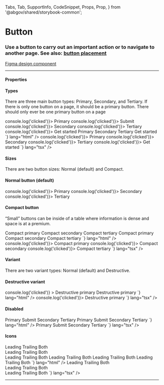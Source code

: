  Tabs,
  Tab,
  SupportInfo,
  CodeSnippet,
  Props,
  Prop,
} from '@abgov/shared/storybook-common';

<Meta title="Components/Button" />


# Button

### Use a button to carry out an important action or to navigate to another page. See also: <a href="https://www.figma.com/file/UbIKwjbxuPUvoFNYvMBGpe/%E2%9D%96-Patterns-%7C-DDI-DS?node-id=1792%3A20682">button placement</a>

[Figma design component](https://www.figma.com/file/3pb2IK8s2QUqWieH79KdN7/%E2%9D%96-Components-%7C-DDI?node-id=5910%3A235039)

---

#### Properties

<Props showTabs={true}>
  <Prop
    name="type"
    type="primary | submit | secondary | tertiary | start"
    defaultValue="primary"
    description="Define the type of button"
  />
  <Prop
    name="size"
    type="normal | compact"
    defaultValue="normal"
    description="Set the size of button [to compact]"
  />
  <Prop
    name="variant"
    type="normal | destructive"
    defaultValue="normal"
    description="Style this button to show a destructive action"
  />
  <Prop
    name="disabled"
    type="boolean"
    defaultValue="false"
    description="Disable this button"
  />
  <Prop
    name="leadingIcon"
    type="GoAIconType"
    description="Show an icon to the left of the text"
  />
  <Prop
    name="trailingIcon"
    type="GoAIconType"
    description="Show an icon to the right of the text"
  />
  <Prop
    name="_click"
    lang="angular"
    type="CustomEvent"
    description="Callback function when button is clicked"
  />
  <Prop
    name="onClick"
    lang="react"
    type="(e: any) => void"
    description="Callback function when button is clicked"
  />
</Props>

#### Types

There are three main button types: Primary, Secondary, and Tertiary. If there is only one button on a page, it should be a primary button. There should only ever be one primary button on a page

<Story name="Types">
  <GoAButtonGroup alignment="start">
    <GoAButton type="primary" onClick={() => console.log('clicked')}>
      Primary
    </GoAButton>
    <GoAButton type="submit" onClick={() => console.log('clicked')}>
      Submit
    </GoAButton>
    <GoAButton type="secondary" onClick={() => console.log('clicked')}>
      Secondary
    </GoAButton>
    <GoAButton type="tertiary" onClick={() => console.log('clicked')}>
      Tertiary
    </GoAButton>
    <GoAButton type="start" onClick={() => console.log('clicked')}>
      Get started
    </GoAButton>
  </GoAButtonGroup>
</Story>

<Tabs>
  <Tab label="Web Component" hidden={true}>
    <CodeSnippet
      code={`
        <goa-button type="primary">Primary</goa-button>
        <goa-button type="secondary">Secondary</goa-button>
        <goa-button type="tertiary">Tertiary</goa-button>
        <goa-button type="start">Get Started</goa-button>
      `}
      lang="html"
    />
    <CodeSnippet
      code={`
        document.querySelector('goa-button').addEventListener('click', () => {
          console.log('clicked');
        });
      `}
      lang="js"
    />
  </Tab>
  <Tab label="Angular">
    <CodeSnippet
      code={`
        <goa-button (_click)="onClick()" type="primary">Primary</goa-button>
        <goa-button (_click)="onClick()" type="secondary">Secondary</goa-button>
        <goa-button (_click)="onClick()" type="tertiary">Tertiary</goa-button>
        <goa-button (_click)="onClick()" type="start">Get started</goa-button>
      `}
      lang="html"
    />
    <CodeSnippet
      code={`
        export class SomeOtherComponent {
          onClick() {
            console.log('clicked');
          }
        }
      `}
      lang="ts"
    />
  </Tab>
  <Tab label="React">
    <CodeSnippet
      code={`
        <GoAButton type="primary" onClick={() => console.log('clicked')}>
          Primary
        </GoAButton>
        <GoAButton type="secondary" onClick={() => console.log('clicked')}>
          Secondary
        </GoAButton>
        <GoAButton type="tertiary" onClick={() => console.log('clicked')}>
          Tertiary
        </GoAButton>
        <GoAButton type="start" onClick={() => console.log('clicked')}>
          Get started
        </GoAButton>
    `}
      lang="tsx"
    />
  </Tab>
</Tabs>

#### Sizes

There are two button sizes: Normal (default) and Compact.

#### Normal button (default)

<Story name="Normal size">
  <GoAButtonGroup alignment="start">
    <GoAButton type="primary" onClick={() => console.log('clicked')}>
      Primary
    </GoAButton>
    <GoAButton type="secondary" onClick={() => console.log('clicked')}>
      Secondary
    </GoAButton>
    <GoAButton type="tertiary" onClick={() => console.log('clicked')}>
      Tertiary
    </GoAButton>
  </GoAButtonGroup>
</Story>

#### Compact button

“Small” buttons can be inside of a table where information is dense and space is at a premium.

<Story name="Compact size">
  <GoAButtonGroup alignment="start" gap="small">
    <GoAButton type="primary" size="compact">
      Compact primary
    </GoAButton>
    <GoAButton type="secondary" size="compact">
      Compact secondary
    </GoAButton>
    <GoAButton type="tertiary" size="compact">
      Compact tertiary
    </GoAButton>
  </GoAButtonGroup>
</Story>

<Tabs>
  <Tab label="Web Component" hidden={true}>
    <CodeSnippet
      code={`
        <goa-button size="compact" type="primary">Compact primary</goa-button>
        <goa-button size="compact" type="secondary">Compact secondary</goa-button>
        <goa-button size="compact" type="tertiary">Compact tertiary</goa-button>
      `}
      lang="html"
    />
    <CodeSnippet
      code={`
        document.querySelector('goa-button').addEventListener('click', () => {
          console.log('clicked');
        });
      `}
      lang="js"
    />
  </Tab>
  <Tab label="Angular">
    <CodeSnippet
      code={`
        <goa-button size="compact" (_click)="onClick()" type="primary">Compact primary</goa-button>
        <goa-button size="compact" (_click)="onClick()" type="secondary">Compact secondary</goa-button>
        <goa-button size="compact" (_click)="onClick()" type="tertiary">Compact tertiary</goa-button>
      `}
      lang="html"
    />
    <CodeSnippet
      code={`
        export class SomeOtherComponent {
          onClick() {
            console.log('clicked');
          }
        }
      `}
      lang="ts"
    />
  </Tab>
  <Tab label="React">
    <CodeSnippet
      code={`
        <GoAButton size="compact" type="primary" onClick={() => console.log('clicked')}>
          Compact primary
        </GoAButton>
        <GoAButton size="compact" type="secondary" onClick={() => console.log('clicked')}>
          Compact secondary
        </GoAButton>
        <GoAButton size="compact" type="tertiary" onClick={() => console.log('clicked')}>
          Compact tertiary
        </GoAButton>
    `}
      lang="tsx"
    />
  </Tab>
</Tabs>

#### Variant

There are two variant types: Normal (default) and Destructive.

#### Destructive variant

<Story name="Destructive variant">
  <GoAButtonGroup alignment="start">
    <GoAButton
      type="primary"
      variant="destructive"
      onClick={() => console.log('clicked')}
    >
      Destructive primary
    </GoAButton>
  </GoAButtonGroup>
</Story>

<Tabs>
  <Tab label="Web Component" hidden={true}>
    <CodeSnippet
      code={`
        <goa-button variant="destructive" type="primary">Destructive primary</goa-button>
      `}
      lang="html"
    />
    <CodeSnippet
      code={`
        document.querySelector('goa-button').addEventListener('click', () => {
          console.log('clicked');
        });
      `}
      lang="js"
    />
  </Tab>
  <Tab label="Angular">
    <CodeSnippet
      code={`
        <goa-button variant="destructive" (_click)="onClick()" type="primary">Destructive primary</goa-button>
      `}
      lang="html"
    />
    <CodeSnippet
      code={`
        export class SomeOtherComponent {
          onClick() {
            console.log('clicked');}
        }
      `}
      lang="ts"
    />
  </Tab>
  <Tab label="React">
    <CodeSnippet
      code={`
        <GoAButton variant="destructive" type="primary" onClick={() => console.log('clicked')}>
          Destructive primary
        </GoAButton>
    `}
      lang="tsx"
    />
  </Tab>
</Tabs>

#### Disabled

<Story name="Disabled">
  <GoAButtonGroup alignment="start">
    <GoAButton type="primary" disabled="true">
      Primary
    </GoAButton>
    <GoAButton type="submit" disabled="true">
      Submit
    </GoAButton>
    <GoAButton type="secondary" disabled="true">
      Secondary
    </GoAButton>
    <GoAButton type="tertiary" disabled="true">
      Tertiary
    </GoAButton>
  </GoAButtonGroup>
</Story>

<Tabs>
  <Tab label="Web Component" hidden={true}>
    <CodeSnippet
      code={`
        <goa-button type="primary" disabled="true">Primary</goa-button>
        <goa-button type="submit" disabled="true">Submit</goa-button>
        <goa-button type="secondary" disabled="true">Secondary</goa-button>
        <goa-button type="tertiary" disabled="true">Tertiary</goa-button>
      `}
      lang="html"
    />
  </Tab>
  <Tab label="Angular">
    <CodeSnippet
      code={`
        <goa-button type="primary" disabled="true">Primary</goa-button>
        <goa-button type="submit" disabled="true">Submit</goa-button>
        <goa-button type="secondary" disabled="true">Secondary</goa-button>
        <goa-button type="tertiary" disabled="true">Tertiary</goa-button>
      `}
      lang="html"
    />
  </Tab>
  <Tab label="React">
    <CodeSnippet
      code={`
        <GoAButton type="primary" disabled="true">
          Primary
        </GoAButton>
        <GoAButton type="submit" disabled="true">
          Submit
        </GoAButton>
        <GoAButton type="secondary" disabled="true">
          Secondary
        </GoAButton>
        <GoaButton type="tertiary" disabled="true">
          Tertiary
        </GoAButton>
    `}
      lang="tsx"
    />
  </Tab>
</Tabs>

#### Icons

<Story name="Icons">
  <GoAButtonGroup alignment="start">
    <GoAButton type="primary" leadingIcon="airplane" onClick={noop}>
      Leading
    </GoAButton>
    <GoAButton type="primary" trailingIcon="airplane" onClick={noop}>
      Trailing
    </GoAButton>
    <GoAButton
      type="primary"
      leadingIcon="archive"
      trailingIcon="airplane"
      onClick={noop}
    >
      Both
    </GoAButton>
  </GoAButtonGroup>
  <br />
  <GoAButtonGroup alignment="start">
    <GoAButton type="secondary" leadingIcon="airplane" onClick={noop}>
      Leading
    </GoAButton>
    <GoAButton type="secondary" trailingIcon="airplane" onClick={noop}>
      Trailing
    </GoAButton>
    <GoAButton
      type="secondary"
      leadingIcon="archive"
      trailingIcon="airplane"
      onClick={noop}
    >
      Both
    </GoAButton>
  </GoAButtonGroup>
  <br />
  <GoAButtonGroup alignment="start">
    <GoAButton type="tertiary" leadingIcon="airplane" onClick={noop}>
      Leading
    </GoAButton>
    <GoAButton type="tertiary" trailingIcon="airplane" onClick={noop}>
      Trailing
    </GoAButton>
    <GoAButton
      type="tertiary"
      leadingIcon="archive"
      trailingIcon="airplane"
      onClick={noop}
    >
      Both
    </GoAButton>
  </GoAButtonGroup>
</Story>

<Tabs>
  <Tab label="Web Component" hidden={true}>
    <CodeSnippet
      code={`
        <goa-button-group alignment="start">
          <goa-button leadingicon="airplane" type="primary">Leading</goa-button>
          <goa-button trailingIcon="airplane" type="primary">Trailing</goa-button>
          <goa-button leadingicon="archive" trailingicon="airplane" type="primary">Both</goa-button>
        </goa-button-group>
        <goa-button-group alignment="start">
          <goa-button leadingicon="airplane" type="secondary">Leading</goa-button>
          <goa-button trailingIcon="airplane" type="secondary">Trailing</goa-button>
          <goa-button leadingicon="archive" trailingicon="airplane" type="secondary">Both</goa-button>
        </goa-button-group>
        <goa-button-group alignment="start">
          <goa-button leadingicon="airplane" type="tertiary">Leading</goa-button>
          <goa-button trailingIcon="airplane" type="tertiary">Trailing</goa-button>
          <goa-button leadingicon="archive" trailingicon="airplane" type="tertiary">Both</goa-button>
        </goa-button-group>
      `}
      lang="html"
    />
  </Tab>
  <Tab label="Angular">
    <CodeSnippet
      code={`
        <goa-button-group alignment="start">
          <goa-button leadingIcon="airplane" (_click)="onClick()" type="primary">Leading</goa-button>
          <goa-button trailingIcon="airplane" (_click)="onClick()" type="primary">Trailing</goa-button>
          <goa-button leadingIcon="archive" trailingIcon="airplane" (_click)="onClick()" type="primary">Both</goa-button>
        </goa-button-group>
        <goa-button-group alignment="start">
          <goa-button leadingIcon="airplane" (_click)="onClick()" type="secondary">Leading</goa-button>
          <goa-button trailingIcon="airplane" (_click)="onClick()" type="secondary">Trailing</goa-button>
          <goa-button leadingIcon="archive" trailingIcon="airplane" (_click)="onClick()" type="secondary">Both</goa-button>
        </goa-button-group>
        <goa-button-group alignment="start">
          <goa-button leadingIcon="airplane" (_click)="onClick()" type="tertiary">Leading</goa-button>
          <goa-button trailingIcon="airplane" (_click)="onClick()" type="tertiary">Trailing</goa-button>
          <goa-button leadingIcon="archive" trailingIcon="airplane" (_click)="onClick()" type="tertiary">Both</goa-button>
        </goa-button-group>
      `}
      lang="html"
    />
  </Tab>
  <Tab label="React">
    <CodeSnippet
      code={`
        <GoAButtonGroup alignment="start">
          <GoAButton type="primary" leadingIcon="airplane" onClick={noop}>Leading</GoAButton>
          <GoAButton type="primary" trailingIcon="airplane" onClick={noop}>Trailing</GoAButton>
          <GoAButton type="primary" leadingIcon="archive" trailingIcon="airplane" onClick={noop}>Both</GoAButton>
        </GoAButtonGroup>
        <br />
        <GoAButtonGroup alignment="start">
          <GoAButton type="secondary" leadingIcon="airplane" onClick={noop}>Leading</GoAButton>
          <GoAButton type="secondary" trailingIcon="airplane" onClick={noop}>Trailing</GoAButton>
          <GoAButton type="secondary" leadingIcon="archive" trailingIcon="airplane" onClick={noop}>Both</GoAButton>
        </GoAButtonGroup>
        <br />
        <GoAButtonGroup alignment="start">
          <GoAButton type="tertiary" leadingIcon="airplane" onClick={noop}>Leading</GoAButton>
          <GoAButton type="tertiary" trailingIcon="airplane" onClick={noop}>Trailing</GoAButton>
          <GoAButton type="tertiary" leadingIcon="archive" trailingIcon="airplane" onClick={noop}>Both</GoAButton>
        </GoAButtonGroup>
    `}
      lang="tsx"
    />
  </Tab>
</Tabs>

---

<SupportInfo />
